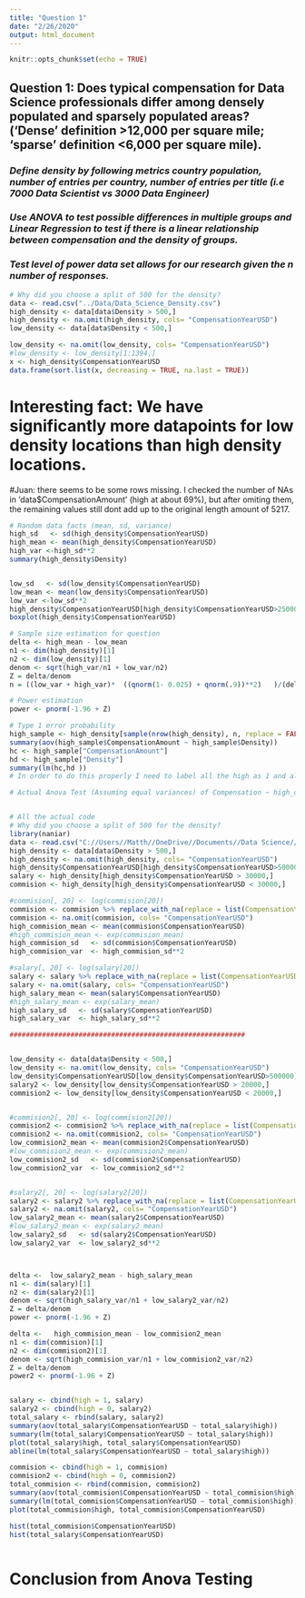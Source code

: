 ---
title: "Question 1"
date: "2/26/2020"
output: html_document
---

```{r setup, include=FALSE}
knitr::opts_chunk$set(echo = TRUE)
```

## **Question 1: Does typical compensation for Data Science professionals differ among densely populated and sparsely populated areas? (‘Dense’ definition >12,000 per square mile; ‘sparse’ definition <6,000 per square mile). **

### *Define density by following metrics country population, number of entries per country, number of entries per title (i.e 7000 Data Scientist vs 3000 Data Engineer)*

### *Use ANOVA to test possible differences in multiple groups and Linear Regression to test if there is a linear relationship between compensation and the density of groups. *

### *Test level of power data set allows for our research given the n number of responses.*

```{r}
# Why did you choose a split of 500 for the density?
data <- read.csv("../Data/Data_Science_Density.csv")
high_density <- data[data$Density > 500,]
high_density <- na.omit(high_density, cols= "CompensationYearUSD")
low_density <- data[data$Density < 500,]

low_density <- na.omit(low_density, cols= "CompensationYearUSD")
#low_density <- low_density[1:1394,]
x <- high_density$CompensationYearUSD
data.frame(sort.list(x, decreasing = TRUE, na.last = TRUE))
```

# Interesting fact: We have significantly more datapoints for low density locations than high density locations.

#Juan: there seems to be some rows missing. I checked the number of NAs in 'data$CompensationAmount' (high at about 69%), but after omiting them, the remaining values still dont add up to the original length amount of 5217. 

```{r}
# Random data facts (mean, sd, variance)
high_sd   <- sd(high_density$CompensationYearUSD)
high_mean <- mean(high_density$CompensationYearUSD)
high_var <-high_sd**2
summary(high_density$Density)


low_sd   <- sd(low_density$CompensationYearUSD)
low_mean <- mean(low_density$CompensationYearUSD)
low_var <-low_sd**2
high_density$CompensationYearUSD[high_density$CompensationYearUSD>250000] <- 250000
boxplot(high_density$CompensationYearUSD)
```

```{r}
# Sample size estimation for question
delta <- high_mean - low_mean
n1 <- dim(high_density)[1]
n2 <- dim(low_density)[1]
denom <- sqrt(high_var/n1 + low_var/n2)
Z = delta/denom
n = ((low_var + high_var)*  ((qnorm(1- 0.025) + qnorm(.9))**2)   )/(delta**2)
```

```{r}
# Power estimation
power <- pnorm(-1.96 + Z)

```

```{r}
# Type 1 error probability 
high_sample <- high_density[sample(nrow(high_density), n, replace = FALSE),]
summary(aov(high_sample$CompensationAmount ~ high_sample$Density))
hc <- high_sample["CompensationAmount"]
hd <- high_sample["Density"]
summary(lm(hc,hd ))
# In order to do this properly I need to label all the high as 1 and all the low as 0 then combine them
```


```{r}
# Actual Anova Test (Assuming equal variances) of Compensation ~ high_density, Compensation ~ low_density



```

```{r}
# All the actual code
# Why did you choose a split of 500 for the density?
library(naniar)
data <- read.csv("C://Users//Matth//OneDrive//Documents//Data Science//DATA 557//557_Final_Project//Data//Data_Science_Density.csv")
high_density <- data[data$Density > 500,]
high_density <- na.omit(high_density, cols= "CompensationYearUSD")
high_density$CompensationYearUSD[high_density$CompensationYearUSD>500000] <- 0
salary <- high_density[high_density$CompensationYearUSD > 30000,]
commision <- high_density[high_density$CompensationYearUSD < 30000,]

#commision[, 20] <- log(commision[20])
commision <- commision %>% replace_with_na(replace = list(CompensationYearUSD = c(-Inf, Inf)))
commision <- na.omit(commision, cols= "CompensationYearUSD")
high_commision_mean <- mean(commision$CompensationYearUSD)
#high_commision_mean <- exp(commision_mean)
high_commision_sd   <- sd(commision$CompensationYearUSD)
high_commision_var  <- high_commision_sd**2

#salary[, 20] <- log(salary[20])
salary <- salary %>% replace_with_na(replace = list(CompensationYearUSD = c(-Inf, Inf)))
salary <- na.omit(salary, cols= "CompensationYearUSD")
high_salary_mean <- mean(salary$CompensationYearUSD)
#high_salary_mean <- exp(salary_mean)
high_salary_sd   <- sd(salary$CompensationYearUSD)
high_salary_var  <- high_salary_sd**2

##########################################################


low_density <- data[data$Density < 500,]
low_density <- na.omit(low_density, cols= "CompensationYearUSD")
low_density$CompensationYearUSD[low_density$CompensationYearUSD>500000] <- 0
salary2 <- low_density[low_density$CompensationYearUSD > 20000,]
commision2 <- low_density[low_density$CompensationYearUSD < 20000,]


#commision2[, 20] <- log(commision2[20])
commision2 <- commision2 %>% replace_with_na(replace = list(CompensationYearUSD = c(-Inf, Inf)))
commision2 <- na.omit(commision2, cols= "CompensationYearUSD")
low_commision2_mean <- mean(commision2$CompensationYearUSD)
#low_commision2_mean <- exp(commision2_mean)
low_commision2_sd   <- sd(commision2$CompensationYearUSD)
low_commision2_var  <- low_commision2_sd**2


#salary2[, 20] <- log(salary2[20])
salary2 <- salary2 %>% replace_with_na(replace = list(CompensationYearUSD = c(-Inf, Inf)))
salary2 <- na.omit(salary2, cols= "CompensationYearUSD")
low_salary2_mean <- mean(salary2$CompensationYearUSD)
#low_salary2_mean <- exp(salary2_mean)
low_salary2_sd   <- sd(salary2$CompensationYearUSD)
low_salary2_var  <- low_salary2_sd**2



delta <-  low_salary2_mean - high_salary_mean
n1 <- dim(salary)[1]
n2 <- dim(salary2)[1]
denom <- sqrt(high_salary_var/n1 + low_salary2_var/n2)
Z = delta/denom
power <- pnorm(-1.96 + Z)

delta <-   high_commision_mean - low_commision2_mean 
n1 <- dim(commision)[1]
n2 <- dim(commision2)[1]
denom <- sqrt(high_commision_var/n1 + low_commision2_var/n2)
Z = delta/denom
power2 <- pnorm(-1.96 + Z)


salary <- cbind(high = 1, salary)
salary2 <- cbind(high = 0, salary2)
total_salary <- rbind(salary, salary2)
summary(aov(total_salary$CompensationYearUSD ~ total_salary$high))
summary(lm(total_salary$CompensationYearUSD ~ total_salary$high))
plot(total_salary$high, total_salary$CompensationYearUSD)
abline(lm(total_salary$CompensationYearUSD ~ total_salary$high))

commision <- cbind(high = 1, commision)
commision2 <- cbind(high = 0, commision2)
total_commision <- rbind(commision, commision2)
summary(aov(total_commision$CompensationYearUSD ~ total_commision$high))
summary(lm(total_commision$CompensationYearUSD ~ total_commision$high))
plot(total_commision$high, total_commision$CompensationYearUSD)

hist(total_commision$CompensationYearUSD)
hist(total_salary$CompensationYearUSD)



```
# Conclusion from Anova Testing